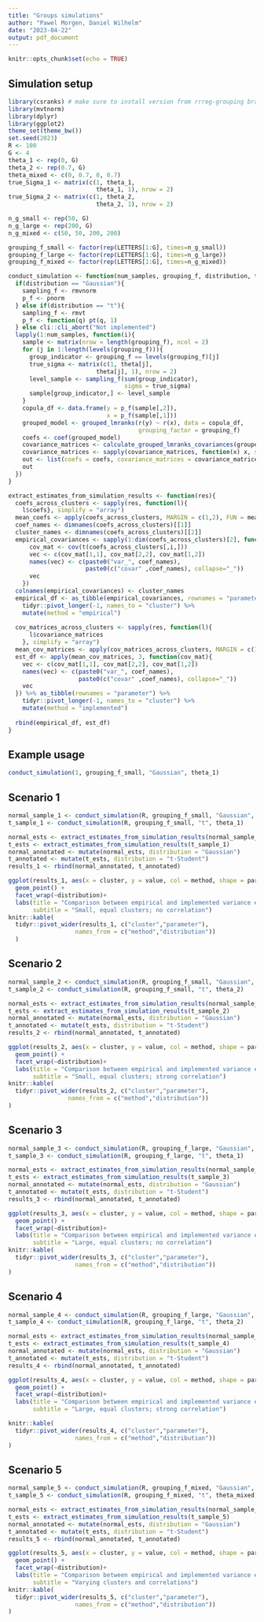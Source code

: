 ```yaml
---
title: "Groups simulations"
author: "Pawel Morgen, Daniel Wilhelm"
date: "2023-04-22"
output: pdf_document
---
```


```r
knitr::opts_chunk$set(echo = TRUE)
```

## Simulation setup

```r
library(csranks) # make sure to install version from rrreg-grouping branch
library(mvtnorm)
library(dplyr)
library(ggplot2)
theme_set(theme_bw())
set.seed(2023)
R <- 100
G <- 4
theta_1 <- rep(0, G)
theta_2 <- rep(0.7, G)
theta_mixed <- c(0, 0.7, 0, 0.7)
true_Sigma_1 <- matrix(c(1, theta_1,
                         theta_1, 1), nrow = 2)
true_Sigma_2 <- matrix(c(1, theta_2,
                         theta_2, 1), nrow = 2)

n_g_small <- rep(50, G)
n_g_large <- rep(200, G)
n_g_mixed <- c(50, 50, 200, 200)

grouping_f_small <- factor(rep(LETTERS[1:G], times=n_g_small))
grouping_f_large <- factor(rep(LETTERS[1:G], times=n_g_large))
grouping_f_mixed <- factor(rep(LETTERS[1:G], times=n_g_mixed))

conduct_simulation <- function(num_samples, grouping_f, distribution, theta){
  if(distribution == "Gaussian"){
    sampling_f <- rmvnorm
    p_f <- pnorm
  } else if(distribution == "t"){
    sampling_f <- rmvt
    p_f <- function(q) pt(q, 1)
  } else cli::cli_abort("Not implemented")
  lapply(1:num_samples, function(i){
    sample <- matrix(nrow = length(grouping_f), ncol = 2)
    for (j in 1:length(levels(grouping_f))){
      group_indicator <- grouping_f == levels(grouping_f)[j]
      true_sigma <- matrix(c(1, theta[j],
                         theta[j], 1), nrow = 2)
      level_sample <- sampling_f(sum(group_indicator), 
                                 sigma = true_sigma)
      sample[group_indicator,] <- level_sample
    }
    copula_df <- data.frame(y = p_f(sample[,2]),
                            x = p_f(sample[,1]))
    grouped_model <- grouped_lmranks(r(y) ~ r(x), data = copula_df, 
                                     grouping_factor = grouping_f)
    coefs <- coef(grouped_model)
    covariance_matrices <- calculate_grouped_lmranks_covariances(grouped_model)
    covariance_matrices <- sapply(covariance_matrices, function(x) x, simplify = "array")
    out <- list(coefs = coefs, covariance_matrices = covariance_matrices)
    out
  })
}

extract_estimates_from_simulation_results <- function(res){
  coefs_across_clusters <- sapply(res, function(l){
    l$coefs}, simplify = "array")
  mean_coefs <- apply(coefs_across_clusters, MARGIN = c(1,2), FUN = mean)
  coef_names <- dimnames(coefs_across_clusters)[[1]]
  cluster_names <- dimnames(coefs_across_clusters)[[2]]
  empirical_covariances <- sapply(1:dim(coefs_across_clusters)[2], function(i) {
      cov_mat <- cov(t(coefs_across_clusters[,i,]))
      vec <- c(cov_mat[1,1], cov_mat[2,2], cov_mat[1,2])
      names(vec) <- c(paste0("var_", coef_names),
                      paste0(c("covar" ,coef_names), collapse="_"))
      vec
    })
  colnames(empirical_covariances) <- cluster_names
  empirical_df <- as_tibble(empirical_covariances, rownames = "parameter") %>%
    tidyr::pivot_longer(-1, names_to = "cluster") %>%
    mutate(method = "empirical")
  
  cov_matrices_across_clusters <- sapply(res, function(l){
      l$covariance_matrices
    }, simplify = "array")
  mean_cov_matrices <- apply(cov_matrices_across_clusters, MARGIN = c(1,2,3), FUN = mean)
  est_df <- apply(mean_cov_matrices, 3, function(cov_mat){
    vec <- c(cov_mat[1,1], cov_mat[2,2], cov_mat[1,2])
    names(vec) <- c(paste0("var_", coef_names),
                    paste0(c("covar" ,coef_names), collapse="_"))
    vec
  }) %>% as_tibble(rownames = "parameter") %>%
    tidyr::pivot_longer(-1, names_to = "cluster") %>%
    mutate(method = "implemented")
  
  rbind(empirical_df, est_df)
}
```

## Example usage

```r
conduct_simulation(1, grouping_f_small, "Gaussian", theta_1)
```

## Scenario 1

```r
normal_sample_1 <- conduct_simulation(R, grouping_f_small, "Gaussian", theta_1)
t_sample_1 <- conduct_simulation(R, grouping_f_small, "t", theta_1)
```

```r
normal_ests <- extract_estimates_from_simulation_results(normal_sample_1)
t_ests <- extract_estimates_from_simulation_results(t_sample_1)
normal_annotated <- mutate(normal_ests, distribution = "Gaussian")
t_annotated <- mutate(t_ests, distribution = "t-Student")
results_1 <- rbind(normal_annotated, t_annotated)
```

```r

ggplot(results_1, aes(x = cluster, y = value, col = method, shape = parameter)) +
  geom_point() +
  facet_wrap(~distribution)+
  labs(title = "Comparison between empirical and implemented variance estimates",
       subtitle = "Small, equal clusters; no correlation")
knitr::kable(
  tidyr::pivot_wider(results_1, c("cluster","parameter"), 
                   names_from = c("method","distribution"))
  )
```

## Scenario 2

```r
normal_sample_2 <- conduct_simulation(R, grouping_f_small, "Gaussian", theta_2)
t_sample_2 <- conduct_simulation(R, grouping_f_small, "t", theta_2)
```

```r
normal_ests <- extract_estimates_from_simulation_results(normal_sample_2)
t_ests <- extract_estimates_from_simulation_results(t_sample_2)
normal_annotated <- mutate(normal_ests, distribution = "Gaussian")
t_annotated <- mutate(t_ests, distribution = "t-Student")
results_2 <- rbind(normal_annotated, t_annotated)
```

```r

ggplot(results_2, aes(x = cluster, y = value, col = method, shape = parameter)) +
  geom_point() +
  facet_wrap(~distribution)+
  labs(title = "Comparison between empirical and implemented variance estimates",
       subtitle = "Small, equal clusters; strong correlation")
knitr::kable(
  tidyr::pivot_wider(results_2, c("cluster","parameter"), 
                 names_from = c("method","distribution"))
)
```

## Scenario 3

```r
normal_sample_3 <- conduct_simulation(R, grouping_f_large, "Gaussian", theta_1)
t_sample_3 <- conduct_simulation(R, grouping_f_large, "t", theta_1)
```

```r
normal_ests <- extract_estimates_from_simulation_results(normal_sample_3)
t_ests <- extract_estimates_from_simulation_results(t_sample_3)
normal_annotated <- mutate(normal_ests, distribution = "Gaussian")
t_annotated <- mutate(t_ests, distribution = "t-Student")
results_3 <- rbind(normal_annotated, t_annotated)
```

```r
ggplot(results_3, aes(x = cluster, y = value, col = method, shape = parameter)) +
  geom_point() +
  facet_wrap(~distribution)+
  labs(title = "Comparison between empirical and implemented variance estimates",
       subtitle = "Large, equal clusters; no correlation")
knitr::kable(
  tidyr::pivot_wider(results_3, c("cluster","parameter"), 
                   names_from = c("method","distribution"))
)
```

## Scenario 4

```r
normal_sample_4 <- conduct_simulation(R, grouping_f_large, "Gaussian", theta_2)
t_sample_4 <- conduct_simulation(R, grouping_f_large, "t", theta_2)
```

```r
normal_ests <- extract_estimates_from_simulation_results(normal_sample_4)
t_ests <- extract_estimates_from_simulation_results(t_sample_4)
normal_annotated <- mutate(normal_ests, distribution = "Gaussian")
t_annotated <- mutate(t_ests, distribution = "t-Student")
results_4 <- rbind(normal_annotated, t_annotated)
```

```r
ggplot(results_4, aes(x = cluster, y = value, col = method, shape = parameter)) +
  geom_point() +
  facet_wrap(~distribution)+
  labs(title = "Comparison between empirical and implemented variance estimates",
       subtitle = "Large, equal clusters; strong correlation")

knitr::kable(
  tidyr::pivot_wider(results_4, c("cluster","parameter"), 
                   names_from = c("method","distribution"))
)
```

## Scenario 5

```r
normal_sample_5 <- conduct_simulation(R, grouping_f_mixed, "Gaussian", theta_mixed)
t_sample_5 <- conduct_simulation(R, grouping_f_mixed, "t", theta_mixed)
```

```r
normal_ests <- extract_estimates_from_simulation_results(normal_sample_5)
t_ests <- extract_estimates_from_simulation_results(t_sample_5)
normal_annotated <- mutate(normal_ests, distribution = "Gaussian")
t_annotated <- mutate(t_ests, distribution = "t-Student")
results_5 <- rbind(normal_annotated, t_annotated)
```

```r
ggplot(results_5, aes(x = cluster, y = value, col = method, shape = parameter)) +
  geom_point() +
  facet_wrap(~distribution)+
  labs(title = "Comparison between empirical and implemented variance estimates",
       subtitle = "Varying clusters and correlations")
knitr::kable(
  tidyr::pivot_wider(results_5, c("cluster","parameter"), 
                   names_from = c("method","distribution"))
)
```